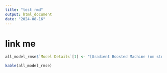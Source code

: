 ```yaml
---
title: "test rmd"
output: html_document
date: "2024-08-16"
---
```




# link me
```r
all_model_rmse$`Model Details`[1] <- "[Gradient Boosted Machine (on studentgrades](#link-me)"

kable(all_model_rmse)
```


